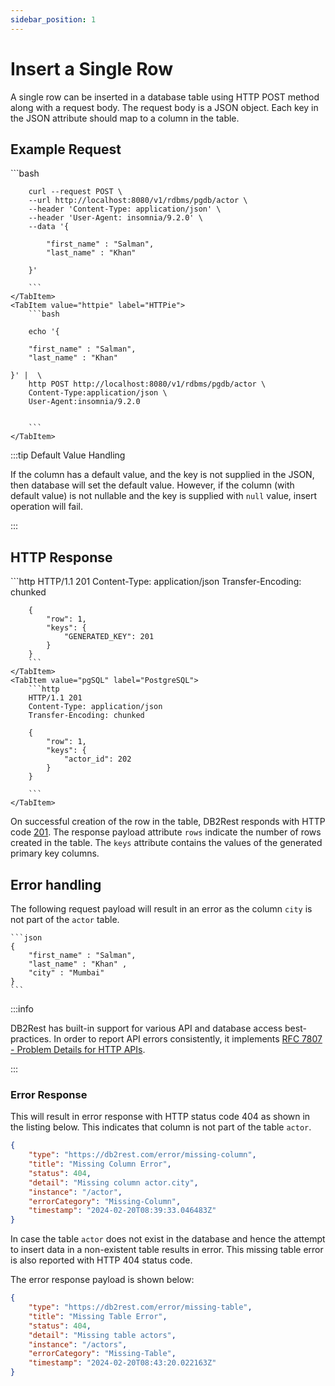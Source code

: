 ```yaml
---
sidebar_position: 1
---
```


# Insert a Single Row

A single row can be inserted in a database table using HTTP POST method along with a request body.
The request body is a JSON object. Each key in the JSON attribute should map to a column in the table.

## Example Request


<Tabs>
    <TabItem value="cURL" label="cURL" default>
        ```bash

        curl --request POST \
        --url http://localhost:8080/v1/rdbms/pgdb/actor \
        --header 'Content-Type: application/json' \
        --header 'User-Agent: insomnia/9.2.0' \
        --data '{

            "first_name" : "Salman",
            "last_name" : "Khan"

        }'

        ```
    </TabItem>
    <TabItem value="httpie" label="HTTPie">
        ```bash

        echo '{

        "first_name" : "Salman",
        "last_name" : "Khan"

    }' |  \
        http POST http://localhost:8080/v1/rdbms/pgdb/actor \
        Content-Type:application/json \
        User-Agent:insomnia/9.2.0


        ```
    </TabItem>


</Tabs>


:::tip Default Value Handling

If the column has a default value, and the key is not supplied in the JSON, then database will set the default value.
However, if the column (with default value) is not nullable and the key is supplied with `null` value, insert operation will fail.

:::

## HTTP Response


<Tabs>
    <TabItem value="mySQL" label="MySQL" default>
        ```http
        HTTP/1.1 201
        Content-Type: application/json
        Transfer-Encoding: chunked

        {
            "row": 1,
            "keys": {
                "GENERATED_KEY": 201
            }
        }
        ```
    </TabItem>
    <TabItem value="pgSQL" label="PostgreSQL">
        ```http
        HTTP/1.1 201
        Content-Type: application/json
        Transfer-Encoding: chunked

        {
            "row": 1,
            "keys": {
                "actor_id": 202
            }
        }

        ```
    </TabItem>


</Tabs>


On successful creation of the row in the table, DB2Rest responds with HTTP code [201](https://http.dev/201). The response payload
attribute `rows` indicate the number of rows created in the table. The `keys` attribute contains the values of the generated primary key columns.

## Error handling

The following request payload will result in an error as the column `city` is not part of the `actor` table.

    ```json
    {
        "first_name" : "Salman",
        "last_name" : "Khan" ,
        "city" : "Mumbai"
    }
    ```

:::info

DB2Rest has built-in support for various API and database access best-practices. In order to report API errors consistently,
it implements
[RFC 7807 - Problem Details for HTTP APIs](https://datatracker.ietf.org/doc/html/rfc7807).

:::

### Error Response

This will result in error response with HTTP status code 404 as shown in the listing below. This indicates that column is not part of the table
`actor`.

```json
{
	"type": "https://db2rest.com/error/missing-column",
	"title": "Missing Column Error",
	"status": 404,
	"detail": "Missing column actor.city",
	"instance": "/actor",
	"errorCategory": "Missing-Column",
	"timestamp": "2024-02-20T08:39:33.046483Z"
}
```

In case the table `actor` does not exist in the database and hence the attempt to insert data in a
non-existent table results in error. This missing table error is also reported with HTTP 404 status code.

The error response payload is shown below:

```json
{
    "type": "https://db2rest.com/error/missing-table",
    "title": "Missing Table Error",
    "status": 404,
    "detail": "Missing table actors",
    "instance": "/actors",
    "errorCategory": "Missing-Table",
    "timestamp": "2024-02-20T08:43:20.022163Z"
}
```




